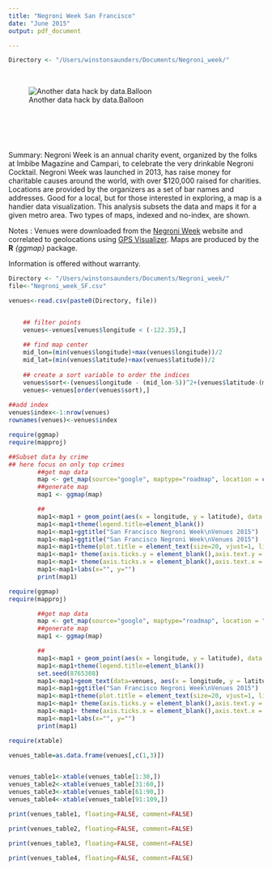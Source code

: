 ```yaml
---
title: "Negroni Week San Francisco"
date: "June 2015"
output: pdf_document

---
```


\fontfamily{helvetica}
\fontsize{12}{18}
\selectfont

```r
Directory <- "/Users/winstonsaunders/Documents/Negroni_week/"
```
 
 
 
<br>  

![Another data hack by data.Balloon](/Users/winstonsaunders/Documents/Negroni_week/data_Balloon_smallest.png)   

<br> 
==============
  

Summary: Negroni Week is an annual charity event, organized by the folks at Imbibe Magazine and Campari, to celebrate the very drinkable Negroni Cocktail. Negroni Week was launched in 2013, has raise money for charitable causes around the world, with over $120,000 raised for charities.  
Locations are provided by the organizers as a set of bar names and addresses. Good for a local, but for those interested in exploring, a map is a handier data visualization. This analysis subsets the data and maps it for a given metro area. Two types of maps, indexed and no-index, are shown. 


Notes : Venues were downloaded from the [Negroni Week](http://negroniweek.com) website and correlated to geolocations using [GPS Visualizer](http://www.gpsvisualizer.com/). Maps are produced by the __R__ _{ggmap}_ package.   
  
Information is offered without warranty.   



```r
Directory <- "/Users/winstonsaunders/Documents/Negroni_week/"
file<-"Negroni_week_SF.csv"

venues<-read.csv(paste0(Directory, file))


    ## filter points
    venues<-venues[venues$longitude < (-122.35),]
    
    ## find map center
    mid_lon=(min(venues$longitude)+max(venues$longitude))/2
    mid_lat=(min(venues$latitude)+max(venues$latitude))/2
    
    ## create a sort variable to order the indices
    venues$sort<-(venues$longitude - (mid_lon-5))^2+(venues$latitude-(mid_lat-10))^2
    venues<-venues[order(venues$sort),]
    
##add index   
venues$index<-1:nrow(venues)
rownames(venues)<-venues$index
```


\newpage


```r
require(ggmap)
require(mapproj)

##Subset data by crime
## here focus on only top crimes
        ##get map data
        map <- get_map(source="google", maptype="roadmap", location = c(lon = mid_lon, lat = mid_lat), zoom = 13)
        ##generate map
        map1 <- ggmap(map) 

        ## 
        map1<-map1 + geom_point(aes(x = longitude, y = latitude), data = venues, alpha = .8, color="darkred", size = 2, pch=18) 
        map1<-map1+theme(legend.title=element_blank())
        map1<-map1+ggtitle("San Francisco Negroni Week\nVenues 2015")
        map1<-map1+ggtitle("San Francisco Negroni Week\nVenues 2015")
        map1<-map1+theme(plot.title = element_text(size=20, vjust=1, lineheight=0.9))
        map1<-map1+ theme(axis.ticks.y = element_blank(),axis.text.y = element_blank())
        map1<-map1+ theme(axis.ticks.x = element_blank(),axis.text.x = element_blank())
        map1<-map1+labs(x="", y="")
        print(map1)
```



```r
require(ggmap)
require(mapproj)

        ##get map data
        map <- get_map(source="google", maptype="roadmap", location = "San Francisco", zoom = 14)
        ##generate map
        map1 <- ggmap(map) 

        ## 
        map1<-map1 + geom_point(aes(x = longitude, y = latitude), data = venues, alpha = .8, size = 3, color="darkred", pch=18) 
        map1<-map1+theme(legend.title=element_blank())
        set.seed(8765308)
        map1<-map1+geom_text(data=venues, aes(x = longitude, y = latitude,label=index), size=3.5, position = position_jitter(w = 0.002, h = 0.002))
        map1<-map1+ggtitle("San Francisco Negroni Week\nVenues 2015")
        map1<-map1+theme(plot.title = element_text(size=20, vjust=1, lineheight=0.9))
        map1<-map1+ theme(axis.ticks.y = element_blank(),axis.text.y = element_blank())
        map1<-map1+ theme(axis.ticks.x = element_blank(),axis.text.x = element_blank())
        map1<-map1+labs(x="", y="")
        print(map1)
```
  
    
      
        

```r

require(xtable)

venues_table=as.data.frame(venues[,c(1,3)])


venues_table1<-xtable(venues_table[1:30,])
venues_table2<-xtable(venues_table[31:60,])
venues_table3<-xtable(venues_table[61:90,])
venues_table4<-xtable(venues_table[91:109,])

```

```r
print(venues_table1, floating=FALSE, comment=FALSE)
```

```r
print(venues_table2, floating=FALSE, comment=FALSE)
```

```r
print(venues_table3, floating=FALSE, comment=FALSE)  
```


```r
print(venues_table4, floating=FALSE, comment=FALSE)  
```



